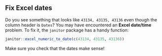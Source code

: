 ## Fix Excel dates

Do you see something that looks like `43134, 43135, 43136` even though the column header is `Dates`? You may have encountered an **Excel date/time** problem. To fix it, the `janitor` package has a handy function:
    
```r
janitor::excel_numeric_to_date(c(43134, 43135, 43136))
```

:::{.callout-warning}
Make sure you check that the dates make sense!
:::
